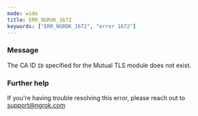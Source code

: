 ```yaml
---
mode: wide
title: ERR_NGROK_1672
keywords: ["ERR_NGROK_1672", "error 1672"]
---
```


### Message

The CA ID `ID` specified for the Mutual TLS module does not exist.

### Further help

If you're having trouble resolving this error, please reach out to [support@ngrok.com](mailto:support@ngrok.com?subject=Help%20with%20ERR_NGROK_1672)
